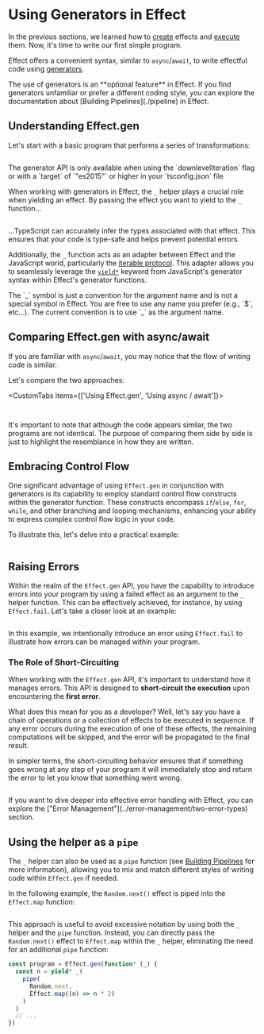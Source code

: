 
# Using Generators in Effect

In the previous sections, we learned how to [create](./creating) effects and [execute](./running) them. Now, it's time to write our first simple program.

Effect offers a convenient syntax, similar to `async`/`await`, to write effectful code using [generators](https://developer.mozilla.org/en-US/docs/Web/JavaScript/Reference/Global_Objects/Generator).

<Idea>
  The use of generators is an **optional feature** in Effect. If you find
  generators unfamiliar or prefer a different coding style, you can explore the
  documentation about [Building Pipelines](./pipeline) in Effect.
</Idea>

## Understanding Effect.gen

Let's start with a basic program that performs a series of transformations:

```ts file=<rootDir>/src/essentials/using-generators/first-program-gen.ts

```

<Warning>
  The generator API is only available when using the `downlevelIteration` flag
  or with a `target` of `"es2015"` or higher in your `tsconfig.json` file
</Warning>

When working with generators in Effect, the `_` helper plays a crucial role when yielding an effect.
By passing the effect you want to yield to the `_` function...

```ts /task1/ /task2/ /divide(a, b)/ file=<rootDir>/src/essentials/using-generators/first-program-gen.ts#L16-L22

```

...TypeScript can accurately infer the types associated with that effect. This ensures that your code is type-safe and helps prevent potential errors.

Additionally, the `_` function acts as an adapter between Effect and the JavaScript world, particularly the [iterable protocol](https://developer.mozilla.org/en-US/docs/Web/JavaScript/Reference/Iteration_protocols). This adapter allows you to seamlessly leverage the [`yield*`](https://developer.mozilla.org/en-US/docs/Web/JavaScript/Reference/Operators/yield*) keyword from JavaScript's generator syntax within Effect's generator functions.

<Info>
  The `_` symbol is just a convention for the argument name and is not a special
  symbol in Effect. You are free to use any name you prefer (e.g., `$`, etc...).
  The current convention is to use `_` as the argument name.
</Info>

## Comparing Effect.gen with async/await

If you are familiar with `async`/`await`, you may notice that the flow of writing code is similar.

Let's compare the two approaches:

<CustomTabs items={['Using Effect.gen', 'Using async / await']}>
  <Tab>

```ts file=<rootDir>/src/essentials/using-generators/first-program-gen.ts#L3-

```

  </Tab>
  <Tab>

```ts file=<rootDir>/src/essentials/using-generators/first-program-async-await.ts

```

  </Tab>
</CustomTabs>

It's important to note that although the code appears similar, the two programs are not identical. The purpose of comparing them side by side is just to highlight the resemblance in how they are written.

## Embracing Control Flow

One significant advantage of using `Effect.gen` in conjunction with generators is its capability to employ standard control flow constructs within the generator function. These constructs encompass `if`/`else`, `for`, `while`, and other branching and looping mechanisms, enhancing your ability to express complex control flow logic in your code.

To illustrate this, let's delve into a practical example:

```ts file=<rootDir>/src/essentials/using-generators/control-flow.ts

```

## Raising Errors

Within the realm of the `Effect.gen` API, you have the capability to introduce errors into your program by using a failed effect as an argument to the `_` helper function. This can be effectively achieved, for instance, by using `Effect.fail`. Let's take a closer look at an example:

```ts file=<rootDir>/src/essentials/using-generators/fail.ts

```

In this example, we intentionally introduce an error using `Effect.fail` to illustrate how errors can be managed within your program.

### The Role of Short-Circuiting

When working with the `Effect.gen` API, it's important to understand how it manages errors.
This API is designed to **short-circuit the execution** upon encountering the **first error**.

What does this mean for you as a developer? Well, let's say you have a chain of operations or a collection of effects to be executed in sequence. If any error occurs during the execution of one of these effects, the remaining computations will be skipped, and the error will be propagated to the final result.

In simpler terms, the short-circuiting behavior ensures that if something goes wrong at any step of your program it will immediately stop and return the error to let you know that something went wrong.

```ts file=<rootDir>/src/essentials/using-generators/short-circuiting.ts

```

<Info>
  If you want to dive deeper into effective error handling with Effect, you can
  explore the ["Error Management"](../error-management/two-error-types) section.
</Info>

## Using the helper as a `pipe`

The `_` helper can also be used as a `pipe` function (see [Building Pipelines](./pipeline) for more information), allowing you to mix and match different styles of writing code within `Effect.gen` if needed.

In the following example, the `Random.next()` effect is piped into the `Effect.map` function:

```ts {5-6} file=<rootDir>/src/essentials/using-generators/helper-as-pipe.ts

```

This approach is useful to avoid excessive notation by using both the `_` helper and the `pipe` function. Instead, you can directly pass the `Random.next()` effect to `Effect.map` within the `_` helper, eliminating the need for an additional `pipe` function:

```ts /pipe/ file=<rootDir>/src/essentials/using-generators/helper-as-pipe-redundant-pipe.ts#L3-
const program = Effect.gen(function* (_) {
  const n = yield* _(
    pipe(
      Random.next,
      Effect.map((n) => n * 2)
    )
  )
  // ...
})
```
